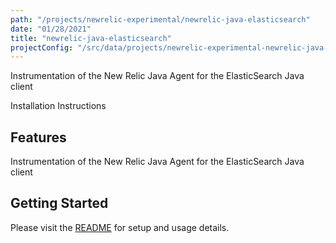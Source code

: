 ```yaml
---
path: "/projects/newrelic-experimental/newrelic-java-elasticsearch"
date: "01/28/2021"
title: "newrelic-java-elasticsearch"
projectConfig: "/src/data/projects/newrelic-experimental-newrelic-java-elasticsearch.json"
---
```


<!-- Imports must occur at the top of the file -->

Instrumentation of the New Relic Java Agent for the ElasticSearch Java client

<Link to="https://github.com/newrelic-experimental/newrelic-java-elasticsearch">Installation Instructions</Link>

## Features

Instrumentation of the New Relic Java Agent for the ElasticSearch Java client

## Getting Started

Please visit the [README](https://github.com/newrelic-experimental/newrelic-java-elasticsearch#readme) for setup and usage details.
